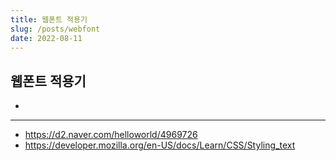 ```yaml
---
title: 웹폰트 적용기
slug: /posts/webfont
date: 2022-08-11
---
```


## 웹폰트 적용기
-

----
- https://d2.naver.com/helloworld/4969726
- https://developer.mozilla.org/en-US/docs/Learn/CSS/Styling_text

